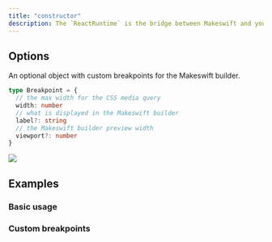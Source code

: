 ```yaml
---
title: "constructor"
description: The `ReactRuntime` is the bridge between Makeswift and your app. It tells the Makeswift builder about the schema of your components and which breakpoints are used.
---
```



## Options

<ParamField query="breakpoints" type="Record<string, Breakpoint>">
  An optional object with custom breakpoints for the Makeswift builder.

```ts
type Breakpoint = {
  // the max width for the CSS media query
  width: number
  // what is displayed in the Makeswift builder
  label?: string
  // the Makeswift builder preview width
  viewport?: number
}
```

  <Accordion title="Where are these breakpoints in the Makeswift builder?">
    <Frame>
      <img src="/images/custom-breakpoints.png" />
    </Frame>
  </Accordion>
</ParamField>

## Examples

### Basic usage

<RuntimeExample />

### Custom breakpoints

<BreakpointsExample />
